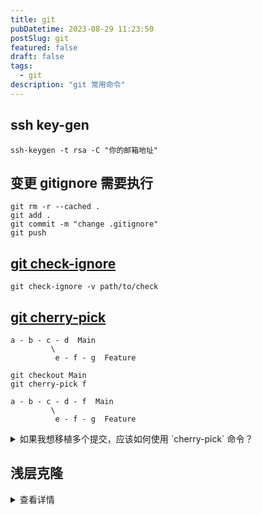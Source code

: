 ```yaml
---
title: git
pubDatetime: 2023-08-29 11:23:50
postSlug: git
featured: false
draft: false
tags:
  - git
description: "git 常用命令"
---
```


## ssh key-gen

```shell
ssh-keygen -t rsa -C "你的邮箱地址"
```

## 变更 gitignore 需要执行

```shell
git rm -r --cached .
git add .
git commit -m "change .gitignore"
git push
```

## [git check-ignore](https://git-scm.com/docs/git-check-ignore)

```shell
git check-ignore -v path/to/check
```

## [git cherry-pick](https://git-scm.com/docs/git-cherry-pick)

```shell
a - b - c - d  Main
         \
          e - f - g  Feature
```

```shell
git checkout Main
git cherry-pick f

```

```shell
a - b - c - d - f  Main
         \
          e - f - g  Feature
```

<details>
<summary>如果我想移植多个提交，应该如何使用 `cherry-pick` 命令？</summary>

如果你想移植多个提交，可以使用 `git cherry-pick` 命令来选择并应用这些提交。你可以选择单个提交、多个提交，或者一个提交范围。以下是详细的步骤和示例：

### 移植单个提交

如果你只想移植一个提交，可以直接使用提交的哈希值：

```bash
git cherry-pick <commit-hash>
```

例如：

```bash
git cherry-pick abc1234
```

### 移植多个提交

如果你想移植多个不连续的提交，可以在 `git cherry-pick` 命令后面列出所有提交的哈希值：

```bash
git cherry-pick <commit1> <commit2> <commit3>
```

例如：

```bash
git cherry-pick abc1234 def5678 ghi9012
```

### 移植一个提交范围

如果你想移植一个范围内的所有提交，可以使用 `A..B` 的语法，其中 `A` 是起始提交的前一个提交，`B` 是结束提交：

```bash
git cherry-pick A..B
```

例如，如果你想移植从 `commit1` 到 `commit5` 的所有提交（包括 `commit1` 和 `commit5`），可以这样做：

```bash
git cherry-pick commit1^..commit5
```

### 具体步骤

1. **查看提交历史**：首先，查看你想要移植的分支的提交历史，以确定从哪个提交开始。可以使用以下命令：

   ```bash
   git log 分支名
   ```

2. **找到目标提交的哈希值**：记下你想要移植的提交的哈希值。

3. **切换到目标分支**：使用 `checkout` 命令切换到你想要将更改移植到的分支：

   ```bash
   git checkout 目标分支名
   ```

4. **使用 `cherry-pick` 命令**：根据你的需求，选择适当的 `cherry-pick` 命令格式：

   - 移植单个提交：

     ```bash
     git cherry-pick abc1234
     ```

   - 移植多个提交：

     ```bash
     git cherry-pick abc1234 def5678 ghi9012
     ```

   - 移植一个提交范围：
     ```bash
     git cherry-pick commit1^..commit5
     ```

### 解决冲突

在使用 `cherry-pick` 时，可能会遇到合并冲突。Git 会提示你解决这些冲突，解决后需要使用 `git add` 添加解决后的文件，然后继续操作：

```bash
git add <resolved-file>
git cherry-pick --continue
```

如果你想中止 `cherry-pick` 操作，可以使用：

```bash
git cherry-pick --abort
```

通过以上步骤，你可以成功地将多个提交移植到另一个分支。

</details>

## 浅层克隆

<details>
<summary>查看详情</summary>

要进行 Git 的浅层克隆并只克隆某个特定的分支，可以使用以下命令：

```bash
git clone --depth 1 -b <分支名称> <仓库地址>
```

在这个命令中，`--depth 1` 表示只克隆最新的提交，而 `-b <分支名称>` 则指定了要克隆的分支。例如，如果你想要克隆名为 `feature-branch` 的分支，可以这样写：

```bash
git clone --depth 1 -b feature-branch https://github.com/example/repo.git
```

这样，你就会得到一个只包含 `feature-branch` 分支最新提交的浅层克隆，而不会下载该分支的完整历史记录。这种方法非常适合需要节省带宽和存储空间的场景，尤其是在处理大型仓库时[1](https://stackoverflow.com/questions/21833870/how-do-i-shallow-clone-a-repo-on-a-specific-branch)[2](https://graphite.dev/guides/git-shallow-clone)。

</details>
